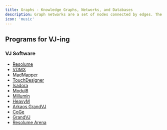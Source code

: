 ```yaml
---
title: Graphs - Knowledge Graphs, Networks, and Databases
description: Graph networks are a set of nodes connected by edges. The edges can be directed or undirected. The nodes can be anything, such as people, web pages, computers, or airports. The edges can represent anything, such as friendship between people, hyperlinks between web pages, or flights between airports.
icon: 'music'
---
```


## Programs for VJ-ing

### VJ Software

- [Resolume](https://resolume.com/)
- [VDMX](https://vidvox.net/)
- [MadMapper](https://madmapper.com/)
- [TouchDesigner](https://derivative.ca/)
- [Isadora](https://troikatronix.com/)
- [Modul8](https://www.garagecube.com/)
- [Millumin](https://www.millumin.com/)
- [HeavyM](https://heavym.net/)
- [Arkaos GrandVJ](https://www.arkaos.com/)
- [CoGe](https://imimot.com/)
- [GrandVJ](https://www.arkaos.com/)
- [Resolume Arena](https://resolume.com/)